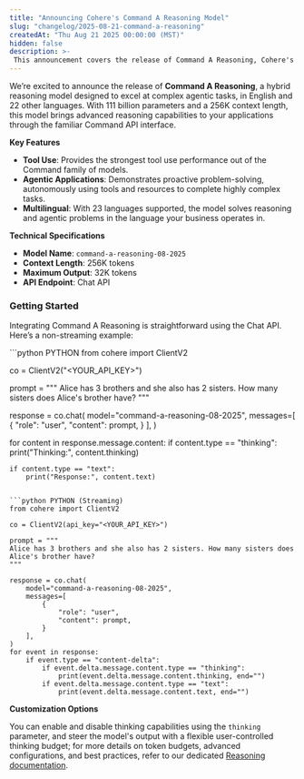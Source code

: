 ```yaml
---
title: "Announcing Cohere's Command A Reasoning Model"
slug: "changelog/2025-08-21-command-a-reasoning"
createdAt: "Thu Aug 21 2025 00:00:00 (MST)"
hidden: false
description: >-
 This announcement covers the release of Command A Reasoning, Cohere's first model able to engage in thinking and reasoning.
---
```


We’re excited to announce the release of **Command A Reasoning**, a hybrid reasoning model designed to excel at complex agentic tasks, in English and 22 other languages. With 111 billion parameters and a 256K context length, this model brings advanced reasoning capabilities to your applications through the familiar Command API interface.

**Key Features**  
- **Tool Use**: Provides the strongest tool use performance out of the Command family of models.
- **Agentic Applications**: Demonstrates proactive problem-solving, autonomously using tools and resources to complete highly complex tasks.
- **Multilingual**: With 23 languages supported, the model solves reasoning and agentic problems in the language your business operates in.

**Technical Specifications**  
- **Model Name**: `command-a-reasoning-08-2025`  
- **Context Length**: 256K tokens  
- **Maximum Output**: 32K tokens  
- **API Endpoint**: Chat API  

### Getting Started
Integrating Command A Reasoning is straightforward using the Chat API. Here’s a non-streaming example:  

<CodeBlocks>
```python PYTHON 
from cohere import ClientV2

co = ClientV2("<YOUR_API_KEY>")

prompt = """
Alice has 3 brothers and she also has 2 sisters. How many sisters does Alice's brother have?
"""

response = co.chat(
    model="command-a-reasoning-08-2025",
    messages=[
        {
            "role": "user",
            "content": prompt,
        }
    ],
)

for content in response.message.content:
	if content.type == "thinking":
		print("Thinking:", content.thinking)

	if content.type == "text":
		print("Response:", content.text)
```

```python PYTHON (Streaming) 
from cohere import ClientV2

co = ClientV2(api_key="<YOUR_API_KEY>")        

prompt = """
Alice has 3 brothers and she also has 2 sisters. How many sisters does Alice's brother have?
"""

response = co.chat(
    model="command-a-reasoning-08-2025",
    messages=[
        {
            "role": "user",
            "content": prompt,
        }
    ],
)
for event in response:
    if event.type == "content-delta":
        if event.delta.message.content.type == "thinking":
            print(event.delta.message.content.thinking, end="")
        if event.delta.message.content.type == "text":
            print(event.delta.message.content.text, end="")
```
</CodeBlocks>

**Customization Options**  

You can enable and disable thinking capabilities using the `thinking` parameter, and steer the model's output with a flexible user-controlled thinking budget; for more details on token budgets, advanced configurations, and best practices, refer to our dedicated [Reasoning documentation](/docs/reasoning).  